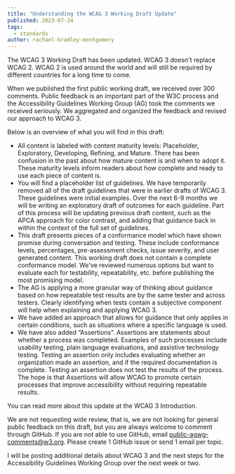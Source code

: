 ```yaml
---
title: "Understanding the WCAG 3 Working Draft Update"
published: 2023-07-24
tags:
  - standards
author: rachael-bradley-montgomery
---
```



The WCAG 3 Working Draft has been updated. WCAG 3 doesn't replace WCAG 2. WCAG 2 is used around the world and will still be required by different countries for a long time to come.

When we published the first public working draft, we received over 300 comments. Public feedback is an important part of the W3C process and the Accessibility Guidelines Working Group (AG) took the comments we received seriously. We aggregated and organized the feedback and revised our approach to WCAG 3.

Below is an overview of what you will find in this draft:

- All content is labeled with content maturity levels: Placeholder, Exploratory, Developing, Refining, and Mature. There has been confusion in the past about how mature content is and when to adopt it. These maturity levels inform readers about how complete and ready to use each piece of content is.
- You will find a placeholder list of guidelines. We have temporarily removed all of the draft guidelines that were in earlier drafts of WCAG 3. These guidelines were initial examples. Over the next 6-9 months we will be writing an exploratory draft of outcomes for each guideline. Part of this process will be updating previous draft content, such as the APCA approach for color contrast, and adding that guidance back in within the context of the full set of guidelines.
- This draft presents pieces of a conformance model which have shown promise during conversation and testing. These include conformance levels, percentages, pre-assessment checks, issue severity, and user generated content. This working draft does not contain a complete conformance model. We've reviewed numerous options but want to evaluate each for testability, repeatability, etc. before publishing the most promising model.
- The AG is applying a more granular way of thinking about guidance based on how repeatable test results are by the same tester and across testers. Clearly identifying when tests contain a subjective component will help when explaining and applying WCAG 3.
- We have added an approach that allows for guidance that only applies in certain conditions, such as situations where a specific language is used.
- We have also added “Assertions”. Assertions are statements about whether a process was completed. Examples of such processes include usability testing, plain language evaluations, and assistive technology testing. Testing an assertion only includes evaluating whether an organization made an assertion, and if the required documentation is complete. Testing an assertion does not test the results of the process. The hope is that Assertions will allow WCAG to promote certain processes that improve accessibility without requiring repeatable results.

You can read more about this update at the <ExternalLink href="https://www.w3.org/WAI/standards-guidelines/wcag/wcag3-intro/" inline={true}>WCAG 3 Introduction</ExternalLink>.

We are not requesting wide review, that is, we are not looking for general public feedback on this draft, but you are always welcome to comment through <ExternalLink href="https://github.com/w3c/wcag3/issues/new" inline={true}>GitHub</ExternalLink>. If you are not able to use GitHub, email public-agwg-comments@w3.org. Please create 1 GitHub issue or send 1 email per topic.

I will be posting additional details about WCAG 3 and the next steps for the Accessibility Guidelines Working Group over the next week or two.
